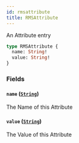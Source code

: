 ```yaml
---
id: rmsattribute
title: RMSAttribute
---
```


An Attribute entry

```graphql
type RMSAttribute {
  name: String!
  value: String!
}
```

### Fields

#### `name` ([`String`](../../rate-manager-service/scalars/string))

The Name of this Attribute

#### `value` ([`String`](../../rate-manager-service/scalars/string))

The Value of this Attribute
